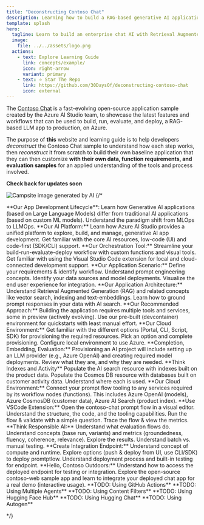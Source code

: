 ```yaml
---
title: "Deconstructing Contoso Chat"
description: Learning how to build a RAG-based generative AI application "code-first" on Azure AI Studio with prompt flow, by using the Contoso Chat sample as a reference guide
template: splash
hero:
  tagline: Learn to build an enterprise chat AI with Retrieval Augmented Generation using the Azure AI SDK and prompt flow - using the Contoso Chat sample as a reference guide.
  image:
    file: ../../assets/logo.png
  actions:
    - text: Explore Learning Guide
      link: concepts/example/
      icon: right-arrow
      variant: primary
    - text: ⭐️ Star The Repo 
      link: https://github.com/30DaysOf/deconstructing-contoso-chat
      icon: external
---
```


The [Contoso Chat](https://aka.ms/aitour/contoso-chat) is a fast-evolving open-source application sample created by the Azure AI Studio team, to showcase the latest features and workflows that can be used to build, run, evaluate, and deploy, a RAG-based LLM app to production, on Azure.

The purpose of **this** website and learning guide is to help developers _deconstruct_ the Contoso Chat sample to understand how each step works, then _reconstruct_ it from scratch to build their own baseline application that they can then customize **with their own data, function requirements, and evaluation samples** for an applied understanding of the tools and process involved.

**Check back for updates soon**

![Campsite image generated by AI](./../../assets/contoso-chat-realistic.jpeg)
{/*

<CardGrid >
	<Card title="1. What is LLM Ops?" icon="open-book">
		**Our App Development Lifecycle**: Learn how Generative AI applications (based on Large Language Models) differ from traditional AI applications (based on custom ML models). Understand the paradigm shift from MLOps to LLMOps.
	</Card>
	<Card title="2. What is Azure AI Studio?" icon="open-book">
		**Our AI Platform:** Learn how Azure AI Studio provides a unified platform to explore, build, and manage, generative AI app development. Get familiar with the core AI resources, low-code (UI) and code-first (SDK/CLI) support.
	</Card>
	<Card title="3. What is prompt flow?" icon="open-book">
		**Our Orchestration Tool:** Streamline your build-run-evaluate-deploy workflow with custom functions and visual tools. Get familiar with using the Visual Studio Code extension for local and cloud-connected development support.
	</Card>
	<Card title="4. What is Contoso Chat?" icon="open-book">
		**Our Application Scenario:** Define your requirements & identify workflow. Understand prompt engineering concepts. Identify your data sources and model deployments. Visualize the end user experience for integration.
	</Card>
	<Card title="5. What is RAG?" icon="open-book">
		**Our Application Architecture:** Understand Retrieval Augmented Generation (RAG) and related concepts like vector search, indexing and text-embeddings. Learn how to ground prompt responses in your data with AI search.
	</Card>
	<Card title="6. Setup Dev Environment" icon="setting">
		**Our Recommended Approach:** Building the application requires multiple tools and services, some in preview (actively evolving). Use our pre-built (devcontainer) environment for quickstarts with least manual effort.
	</Card>
	<Card title="7. Provision Azure, Configure" icon="setting">
		**Our Cloud Environment:** Get familiar with the different options (Portal, CLI, Script, SDK) for provisioning the required resources. Pick an option and complete provisioning. Configure local environment to use Azure.
	</Card>
	<Card title="8. Review Model Deployments" icon="setting">
		**Completion, Embedding, Evaluation:** Provisioning an AI project will include setting up an LLM provider (e.g., Azure OpenAI) and creating required model deployments. Review what they are, and why they are needed.
	</Card>
	<Card title="9. Populate Your Data" icon="setting">
		**Think Indexes and Activity** Populate the AI search resource with indexes built on the product data. Populate the Cosmos DB resource with databases built on customer activity data. Understand where each is used.
	</Card>
	<Card title="10. Create Your Connections" icon="setting">
		**Our Cloud Environment:** Connect your prompt flow tooling to any services required by its workflow nodes (functions). This includes Azure OpenAI (models), Azure CosmosDB (customer data), Azure AI Search (product index).
	</Card>
	<Card title="11. Build & Run the prompt flow" icon="setting">
		**Use VSCode Extension:** Open the contoso-chat prompt flow in a visual editor. Understand the structure, the code, and the tooling capabilities. Run the flow & validate with a simple question. Trace the flow & view the metrics.
 	</Card>
	<Card title="12. Evaluate the prompt flow" icon="setting">
		**Think Responsible AI:** Understand what evaluation flows do. Understand concepts (base run, variants) and metrics (groundedness, fluency, coherence, relevance). Explore the results. Understand batch vs. manual testing. 
	</Card>
	<Card title="13. Deploy the prompt flow" icon="setting">
		**Create Integration Endpoint:** Understand concept of compute and runtime. Explore options (push & deploy from UI, use CLI/SDK) to deploy promtptlow. Understand deployment process and built-in testing for endpoint.
	</Card>
	<Card title="14. Integrate chat API in app" icon="setting">
		**Hello, Contoso Outdoors:** Understand how to access the deployed endpoint for testing or integration. Explore the open-source contoso-web sample app and learn to integrate your deployed chat app for a real demo (interactive usage).
	</Card>
	<Card title="15. Automate Deployment 🚧" icon="puzzle">
		**TODO: Using GitHub Actions** 
	</Card>
	<Card title="16. Intent-Based Routing 🚧" icon="puzzle">
		**TODO: Using Multiple Agents** 
	</Card>
	<Card title="17. Add Content Safety 🚧" icon="puzzle">
		**TODO: Using Content Filters** 
	</Card>
	<Card title="18. Use Open-Source LLM 🚧" icon="puzzle">
		**TODO: Using Hugging Face Hub** 
	</Card>
	<Card title="19. Use Open-Source App 🚧" icon="puzzle">
		**TODO: Using Hugging Chat** 
	</Card>
	<Card title="20. Use Agent Framework 🚧" icon="puzzle">
		**TODO: Using Autogen**
	</Card>
</CardGrid>

*/}
